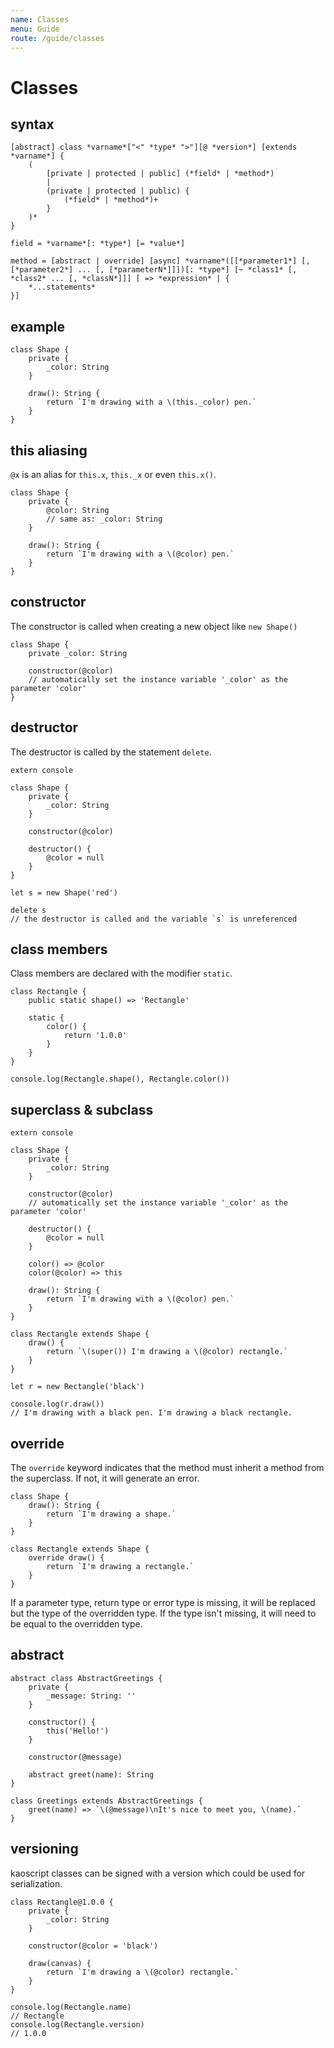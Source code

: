```yaml
---
name: Classes
menu: Guide
route: /guide/classes
---
```


# Classes

## syntax

```syntax
[abstract] class *varname*["<" *type* ">"][@ *version*] [extends *varname*] {
	(
		[private | protected | public] (*field* | *method*)
		|
		(private | protected | public) {
			(*field* | *method*)+
		}
	)*
}

field = *varname*[: *type*] [= *value*]

method = [abstract | override] [async] *varname*([[*parameter1*] [, [*parameter2*] ... [, [*parameterN*]]])[: *type*] [~ *class1* [, *class2* ... [, *classN*]]] [ => *expression* | {
	*...statements*
}]
```

## example

```kaoscript
class Shape {
	private {
		_color: String
	}

	draw(): String {
        return `I'm drawing with a \(this._color) pen.`
    }
}
```

## this aliasing

`@x` is an alias for `this.x`, `this._x` or even `this.x()`.

```kaoscript
class Shape {
	private {
		@color: String
		// same as: _color: String
	}

	draw(): String {
        return `I'm drawing with a \(@color) pen.`
    }
}
```

## constructor

The constructor is called when creating a new object like `new Shape()`

```kaoscript
class Shape {
	private _color: String

    constructor(@color)
	// automatically set the instance variable '_color' as the parameter 'color'
}
```

## destructor

The destructor is called by the statement `delete`.

```kaoscript
extern console

class Shape {
	private {
		_color: String
	}

    constructor(@color)

	destructor() {
		@color = null
	}
}

let s = new Shape('red')

delete s
// the destructor is called and the variable `s` is unreferenced
```

## class members

Class members are declared with the modifier `static`.

```kaoscript
class Rectangle {
	public static shape() => 'Rectangle'

	static {
		color() {
			return '1.0.0'
		}
	}
}

console.log(Rectangle.shape(), Rectangle.color())
```

## superclass & subclass

```kaoscript
extern console

class Shape {
	private {
		_color: String
	}

    constructor(@color)
	// automatically set the instance variable '_color' as the parameter 'color'

	destructor() {
		@color = null
	}

	color() => @color
	color(@color) => this

    draw(): String {
        return `I'm drawing with a \(@color) pen.`
    }
}

class Rectangle extends Shape {
    draw() {
        return `\(super()) I'm drawing a \(@color) rectangle.`
    }
}

let r = new Rectangle('black')

console.log(r.draw())
// I'm drawing with a black pen. I'm drawing a black rectangle.
```

## override

The `override` keyword indicates that the method must inherit a method from the superclass. If not, it will generate an error.

```kaoscript
class Shape {
	draw(): String {
        return `I'm drawing a shape.`
    }
}

class Rectangle extends Shape {
	override draw() {
        return `I'm drawing a rectangle.`
    }
}
```

If a parameter type, return type or error type is missing, it will be replaced but the type of the overridden type.
If the type isn't missing, it will need to be equal to the overridden type.

<!-- ## final

The `final` keyword indicates that the class or the method is final. It can't be extended or augmented.

```kaoscript
final class Shape {
	draw(): String {
        return `I'm drawing a shape.`
    }
}

class Rectangle extends Shape {
}
// will throw an error
``` -->

## abstract

```kaoscript
abstract class AbstractGreetings {
	private {
		_message: String: ''
	}

	constructor() {
		this('Hello!')
	}

	constructor(@message)

	abstract greet(name): String
}

class Greetings extends AbstractGreetings {
	greet(name) => `\(@message)\nIt's nice to meet you, \(name).`
}
```

## versioning

kaoscript classes can be signed with a version which could be used for serialization.

```kaoscript
class Rectangle@1.0.0 {
    private {
    	_color: String
    }

    constructor(@color = 'black')

    draw(canvas) {
        return `I'm drawing a \(@color) rectangle.`
    }
}

console.log(Rectangle.name)
// Rectangle
console.log(Rectangle.version)
// 1.0.0
```